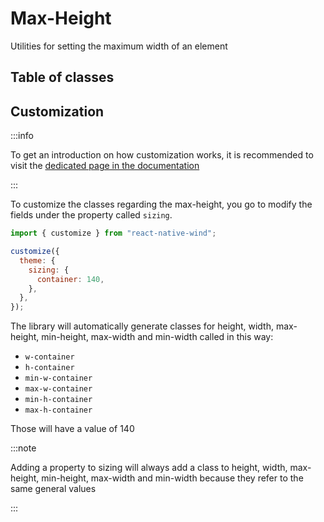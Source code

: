 # Max-Height

Utilities for setting the maximum width of an element

## Table of classes


<Table elements={elements} />

## Customization

:::info

To get an introduction on how customization works, it is recommended to visit the [dedicated page in the documentation](/docs/core/customization)

:::

To customize the classes regarding the max-height, you go to modify the fields under the property called `sizing`.

```js [title="wind.config.js"]
import { customize } from "react-native-wind";

customize({
  theme: {
    sizing: {
      container: 140,
    },
  },
});
```

The library will automatically generate classes for height, width, max-height, min-height, max-width and min-width called in this way:

- `w-container`
- `h-container`
- `min-w-container`
- `max-w-container`
- `min-h-container`
- `max-h-container`

Those will have a value of 140

:::note

Adding a property to sizing will always add a class to height, width, max-height, min-height, max-width and min-width because they refer to the same general values

:::
